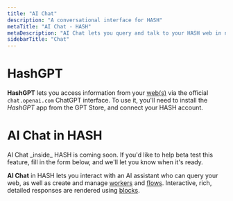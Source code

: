 ```yaml
---
title: "AI Chat"
description: "A conversational interface for HASH"
metaTitle: "AI Chat - HASH"
metaDescription: "AI Chat lets you query and talk to your HASH web in natural language"
sidebarTitle: "Chat"
---
```


# HashGPT

**HashGPT** lets you access information from your [web(s)](/guide/webs) via the official `chat.openai.com` ChatGPT interface. To use it, you'll need to install the _HashGPT_ app from the GPT Store, and connect your HASH account.

# AI Chat in HASH

<Callout style="information" type="coming-soon">
  AI Chat _inside_ HASH is coming soon. If you'd like to help beta test this
  feature, fill in the form below, and we'll let you know when it's ready.
</Callout>

**AI Chat** in HASH lets you interact with an AI assistant who can query your web, as well as create and manage [workers](/guide/ai/workers) and [flows](/guide/flows). Interactive, rich, detailed responses are rendered using [blocks](/guide/pages/blocks).
